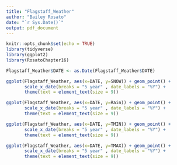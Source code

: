 ---
title: "Flagstaff_Weather"
author: "Bailey Rosato"
date: "`r Sys.Date()`"
output: pdf_document
---

```{r setup, include=FALSE}
knitr::opts_chunk$set(echo = TRUE)
library(tidyverse)
library(ggplot2)
library(RosatoChapter16)
```

```{r}
Flagstaff_Weather$DATE <- as.Date(Flagstaff_Weather$DATE)
```


```{r}
ggplot(Flagstaff_Weather, aes(x=DATE, y=SNOW)) + geom_point() +
       scale_x_date(breaks = "5 year" , date_labels = "%Y") + 
       theme(text = element_text(size = 9))
```

```{r}
ggplot(Flagstaff_Weather, aes(x=DATE, y=Rain)) + geom_point() + 
       scale_x_date(breaks = "5 year" , date_labels = "%Y") +
       theme(text = element_text(size = 9))
```
```{r}
ggplot(Flagstaff_Weather, aes(x=DATE, y=TMIN)) + geom_point() +
       scale_x_date(breaks = "5 year" , date_labels = "%Y") +
       theme(text = element_text(size = 9))
```

```{r}
ggplot(Flagstaff_Weather, aes(x=DATE, y=TMAX)) + geom_point() +
       scale_x_date(breaks = "5 year" , date_labels = "%Y") +
       theme(text = element_text(size = 9))
```

